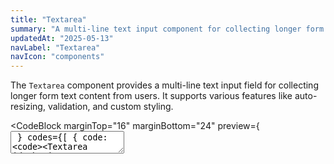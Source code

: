 ```yaml
---
title: "Textarea"
summary: "A multi-line text input component for collecting longer form text content."
updatedAt: "2025-05-13"
navLabel: "Textarea"
navIcon: "components"
---
```


The `Textarea` component provides a multi-line text input field for collecting longer form text content from users. It supports various features like auto-resizing, validation, and custom styling.

<CodeBlock
  marginTop="16"
  marginBottom="24"
  preview={
    <Textarea
      id="basic-textarea"
      label="Comments"
      placeholder="Enter your comments here"
      lines={3}
    />
  }
  codes={[
    {
      code:
`<Textarea
    id="basic-textarea"
    label="Comments"
    placeholder="Enter your comments here"
    lines={3}
/>`,
      language: "tsx",
      label: "Textarea"
    }
  ]}
/>

## Description

Add a description to provide additional context or instructions for the textarea.

<CodeBlock
  marginTop="16"
  marginBottom="24"
  preview={
    <Textarea
      id="bio-textarea"
      label="Bio"
      placeholder="Tell us about yourself"
      description="Your bio will be displayed on your public profile"
      lines={5}
    />
  }
  codes={[
    {
      code:
`<Textarea
    id="bio-textarea"
    label="Bio"
    placeholder="Tell us about yourself"
    description="Your bio will be displayed on your public profile"
    lines={5}
/>`,
      language: "tsx",
      label: "Description"
    }
  ]}
/>

## Error state

Display error messages by setting the `error` and `errorMessage` props.

<CodeBlock
  marginTop="16"
  marginBottom="24"
  preview={
    <Textarea
      id="error-textarea"
      label="Description"
      placeholder="Enter a description"
      error={true}
      errorMessage="This field is required"
    />
  }
  codes={[
    {
      code:
`<Textarea
    id="error-textarea"
    label="Description"
    placeholder="Enter a description"
    error={true}
    errorMessage="This field is required"
/>`,
      language: "tsx",
      label: "Error state"
    }
  ]}
/>

## Resize

Control how the textarea can be resized using the `resize` prop.

<CodeBlock
  marginTop="16"
  marginBottom="24"
  preview={
    <Column gap="16" fillWidth>
      <Textarea
        id="resize-vertical"
        label="Vertical Resize"
        placeholder="This textarea can be resized vertically"
        resize="vertical"
      />
      <Textarea
        id="resize-none"
        label="No Resize"
        placeholder="This textarea cannot be resized"
        resize="none"
      />
    </Column>
  }
  codes={[
    {
      code:
`<Textarea
    id="resize-horizontal"
    label="Horizontal Resize"
    placeholder="This textarea can be resized horizontally"
    resize="horizontal"
/>

<Textarea
    id="resize-none"
    label="No Resize"
    placeholder="This textarea cannot be resized"
    resize="none"
/>`,
      language: "tsx",
      label: "Resize"
    }
  ]}
/>

## Auto-resize

Set the `lines` prop to "auto" to make the textarea automatically resize based on its content.

<CodeBlock
  marginTop="16"
  marginBottom="24"
  preview={
    <Textarea
      id="auto-resize-textarea"
      label="Notes"
      placeholder="Enter your notes"
      lines="auto"
    />
  }
  codes={[
    {
      code:
`<Textarea
    id="auto-resize-textarea"
    label="Notes"
    placeholder="Enter your notes"
    lines="auto"
/>`,
      language: "tsx",
      label: "Auto-resize"
    }
  ]}
/>

## Styling

Customize the appearance of the `Textarea` using the `radius` prop.

<CodeBlock
  marginTop="16"
  marginBottom="24"
  preview={
    <Column gap="-1" fillWidth>
      <Textarea
        id="custom-top"
        label="Top Radius"
        placeholder="This textarea has top radius"
        radius="top"
      />
      <Textarea
        id="custom-bottom"
        label="Bottom Radius"
        placeholder="This textarea has bottom radius"
        radius="bottom"
      />
    </Column>
  }
  codes={[
    {
      code:
`<Column gap="-1" fillWidth>
    <Textarea
      id="custom-top"
      label="Top Radius"
      placeholder="This textarea has top radius"
      radius="top"
    />
    <Textarea
      id="custom-bottom"
      label="Bottom Radius"
      placeholder="This textarea has bottom radius"
      radius="bottom"
    />
</Column>`,
      language: "tsx",
      label: "Styling"
    }
  ]}
/>

## State

Manage the `Textarea` state with React's useState hook.

<CodeBlock
  marginTop="16"
  marginBottom="24"
  preview={<Textarea
    id="state-textarea"
    label="Message"
    value=""
    placeholder="Type your message"
/>}
  codes={[
    {
      code:
`const [value, setValue] = useState('');

const handleChange = (e) => {
    setValue(e.target.value);
};

<Textarea
    id="state-textarea"
    label="Message"
    value={value}
    onChange={handleChange}
    placeholder="Type your message"
/>`,
      language: "tsx",
      label: "State"
    }
  ]}
/>

## Validation

Use the `validate` prop to add custom validation to the `Textarea`.

<CodeBlock
  marginTop="16"
  marginBottom="24"
  preview={<ValidationTextareaExample />}
  codes={[
    {
      code:
`const validateContent = (value) => {
    if (value && value.length < 20) {
        return "Please enter at least 20 characters";
    }
    return null;
};

<Textarea
    id="validation-textarea"
    label="Review"
    placeholder="Write your review"
    validate={validateContent}
/>`,
      language: "tsx",
      label: "Validation"
    }
  ]}
/>

## API reference

<PropsTable
  marginTop="16"
  marginBottom="24"
  content={[
    ["id", "string"],
    ["label", "string"],
    ["placeholder", "string"],
    ["lines", "number | 'auto'", "3"],
    ["error", "boolean", "false"],
    ["errorMessage", "ReactNode"],
    ["description", "ReactNode"],
    ["radius", "'none' | 'top' | 'right' | 'bottom' | 'left' | 'top-left' | 'top-right' | 'bottom-right' | 'bottom-left'"],
    ["hasPrefix", "ReactNode"],
    ["hasSuffix", "ReactNode"],
    ["resize", "'horizontal' | 'vertical' | 'both' | 'none'", "'vertical'"],
    ["validate", "(value: ReactNode) => ReactNode | null"],
    ["className"],
    ["style"]
  ]}
/>